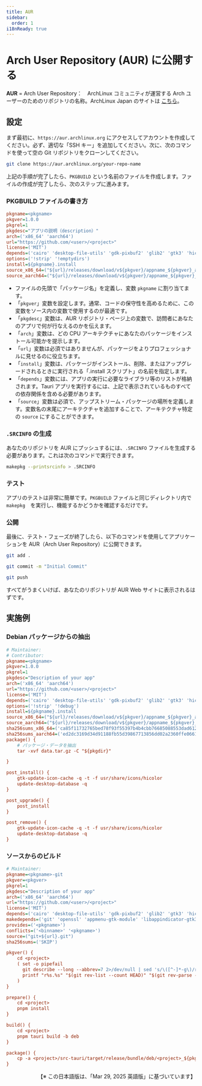 ```yaml
---
title: AUR
sidebar:
  order: 1
i18nReady: true
---
```



# Arch User Repository (AUR) に公開する

<TranslationNote lang="ja">

**AUR** = Arch User Repository：　ArchLinux コミュニティが運営する Arch ユーザーのためのリポジトリの名称。ArchLinux Japan のサイトは [こちら](https://wiki.archlinux.jp/index.php/Arch_User_Repository)。

</TranslationNote>

## 設定

まず最初に、`https://aur.archlinux.org` にアクセスしてアカウントを作成してください。必ず、適切な「SSH キー」を追加してください。次に、次のコマンドを使って空の Git リポジトリをクローンしてください。

```sh
git clone https://aur.archlinux.org/your-repo-name
```

上記の手順が完了したら、`PKGBUILD` という名前のファイルを作成します。ファイルの作成が完了したら、次のステップに進みます。

### PKGBUILD ファイルの書き方

```ini title="PKGBUILD"
pkgname=<pkgname>
pkgver=1.0.0
pkgrel=1
pkgdesc="アプリの説明（description）"
arch=('x86_64' 'aarch64')
url="https://github.com/<user>/<project>"
license=('MIT')
depends=('cairo' 'desktop-file-utils' 'gdk-pixbuf2' 'glib2' 'gtk3' 'hicolor-icon-theme' 'libsoup' 'pango' 'webkit2gtk-4.1')
options=('!strip' '!emptydirs')
install=${pkgname}.install
source_x86_64=("${url}/releases/download/v${pkgver}/appname_${pkgver}_amd64.deb")
source_aarch64=("${url}/releases/download/v${pkgver}/appname_${pkgver}_arm64.deb")
```

- ファイルの先頭で「パッケージ名」を定義し、変数 `pkgname` に割り当てます。
- 「`pkgver`」変数を設定します。通常、コードの保守性を高めるために、この変数をソース内の変数で使用するのが最適です。
- 「`pkgdesc`」変数は、AUR リポジトリ・ページ上の変数で、訪問者にあなたのアプリで何が行なえるのかを伝えます。
- 「`arch`」変数は、どの CPU アーキテクチャにあなたのパッケージをインストール可能かを提示します。
- 「`url`」変数は必須ではありませんが、パッケージをよりプロフェッショナルに見せるのに役立ちます。
- 「`install`」変数は、パッケージがインストール、削除、またはアップグレードされるときに実行される「.install スクリプト」の名前を指定します。
- 「`depends`」変数には、アプリの実行に必要なライブラリ等のリストが格納されます。Tauri アプリを実行するには、上記で表示されているものすべての依存関係を含める必要があります。
- 「`source`」変数は必須で、アップストリーム・パッケージの場所を定義します。変数名の末尾にアーキテクチャを追加することで、アーキテクチャ特定の `source` にすることができます。

### `.SRCINFO` の生成

あなたのリポジトリを AUR にプッシュするには、`.SRCINFO` ファイルを生成する必要があります。これは次のコマンドで実行できます。

```sh
makepkg --printsrcinfo > .SRCINFO
```

### テスト

アプリのテストは非常に簡単です。`PKGBUILD` ファイルと同じディレクトリ内で　`makepkg`　を実行し、機能するかどうかを確認するだけです。

### 公開

最後に、テスト・フェーズが終了したら、以下のコマンドを使用してアプリケーションを AUR（Arch User Repository）に公開できます。

```sh
git add .

git commit -m "Initial Commit"

git push
```

すべてがうまくいけば、あなたのリポジトリが AUR Web サイトに表示されるはずです。

## 実施例

### Debian パッケージからの抽出

```ini title="PKGBUILD"
# Maintainer:
# Contributor:
pkgname=<pkgname>
pkgver=1.0.0
pkgrel=1
pkgdesc="Description of your app"
arch=('x86_64' 'aarch64')
url="https://github.com/<user>/<project>"
license=('MIT')
depends=('cairo' 'desktop-file-utils' 'gdk-pixbuf2' 'glib2' 'gtk3' 'hicolor-icon-theme' 'libsoup' 'pango' 'webkit2gtk-4.1')
options=('!strip' '!debug')
install=${pkgname}.install
source_x86_64=("${url}/releases/download/v${pkgver}/appname_${pkgver}_amd64.deb")
source_aarch64=("${url}/releases/download/v${pkgver}/appname_${pkgver}_arm64.deb")
sha256sums_x86_64=('ca85f11732765bed78f93f55397b4b4cbb76685088553dad612c5062e3ec651f')
sha256sums_aarch64=('ed2dc3169d34d91188fb55d39867713856dd02a2360ffe0661cb2e19bd701c3c')
package() {
	# パッケージ・データを抽出
	tar -xvf data.tar.gz -C "${pkgdir}"

}
```

```ini title="my-tauri-app.install"
post_install() {
	gtk-update-icon-cache -q -t -f usr/share/icons/hicolor
	update-desktop-database -q
}

post_upgrade() {
	post_install
}

post_remove() {
	gtk-update-icon-cache -q -t -f usr/share/icons/hicolor
	update-desktop-database -q
}

```

### ソースからのビルド

```ini title="PKGBUILD"
# Maintainer:
pkgname=<pkgname>-git
pkgver=<pkgver>
pkgrel=1
pkgdesc="Description of your app"
arch=('x86_64' 'aarch64')
url="https://github.com/<user>/<project>"
license=('MIT')
depends=('cairo' 'desktop-file-utils' 'gdk-pixbuf2' 'glib2' 'gtk3' 'hicolor-icon-theme' 'libsoup' 'pango' 'webkit2gtk-4.1')
makedepends=('git' 'openssl' 'appmenu-gtk-module' 'libappindicator-gtk3' 'librsvg' 'cargo' 'pnpm' 'nodejs')
provides=('<pkgname>')
conflicts=('<binname>' '<pkgname>')
source=("git+${url}.git")
sha256sums=('SKIP')

pkgver() {
	cd <project>
	( set -o pipefail
	  git describe --long --abbrev=7 2>/dev/null | sed 's/\([^-]*-g\)/r\1/;s/-/./g' ||
	  printf "r%s.%s" "$(git rev-list --count HEAD)" "$(git rev-parse --short=7 HEAD)"
	)
}

prepare() {
	cd <project>
	pnpm install
}

build() {
	cd <project>
	pnpm tauri build -b deb
}

package() {
	cp -a <project>/src-tauri/target/release/bundle/deb/<project>_${pkgver}_*/data/* "${pkgdir}"
}
```

<div style="text-align: right">
  【※ この日本語版は、「Mar 29, 2025 英語版」に基づいています】
</div>
